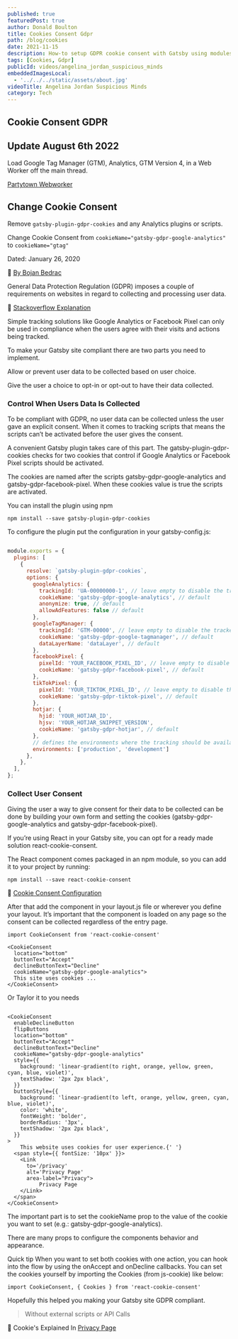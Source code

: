 ```yaml
---
published: true
featuredPost: true
author: Donald Boulton
title: Cookies Consent Gdpr
path: /blog/cookies
date: 2021-11-15
description: How-to setup GDPR cookie consent with Gatsby using modules gatsby-plugin-gdpr-cookies and cookie-consent
tags: [Cookies, Gdpr]
publicId: videos/angelina_jordan_suspicious_minds
embeddedImagesLocal:
  - '../../../static/assets/about.jpg'
videoTitle: Angelina Jordan Suspicious Minds
category: Tech
---
```


## Cookie Consent GDPR

## Update August 6th 2022

Load Google Tag Manager (GTM), Analytics, GTM Version 4, in a Web Worker off the main thread.

[Partytown Webworker](/blog/gatsby-party-town)

## Change Cookie Consent

<Section>

Remove `gatsby-plugin-gdpr-cookies` and any Analytics plugins or scripts.

Change Cookie Consent from `cookieName="gatsby-gdpr-google-analytics"` to `cookieName="gtag"`

Dated: January 26, 2020

</Section>

<Section>

🔗 [By Bojan Bedrac](https://www.improvebadcode.com/gatsby-gdpr-cookie-consent/)

General Data Protection Regulation (GDPR) imposes a couple of requirements on websites in regard to collecting and processing user data.

🔗 [Stackoverflow Explanation](https://stackoverflow.com/questions/59860068/how-set-up-a-gatsby-cookie-consent-banner-with-gatsby-plugin-gdpr-cookies/59922277#59922277)

Simple tracking solutions like Google Analytics or Facebook Pixel can only be used in compliance when the users agree with their visits and actions being tracked.

</Section>

<Section>

To make your Gatsby site compliant there are two parts you need to implement.

Allow or prevent user data to be collected based on user choice.

Give the user a choice to opt-in or opt-out to have their data collected.

</Section>

### Control When Users Data Is Collected

<Section>

To be compliant with GDPR, no user data can be collected unless the user gave an explicit consent. When it comes to tracking scripts that means the scripts can’t be activated before the user gives the consent.

A convenient Gatsby plugin takes care of this part. The gatsby-plugin-gdpr-cookies checks for two cookies that control if Google Analytics or Facebook Pixel scripts should be activated.

The cookies are named after the scripts gatsby-gdpr-google-analytics and gatsby-gdpr-facebook-pixel. When these cookies value is true the scripts are activated.

You can install the plugin using npm

</Section>

```bash:title=node
npm install --save gatsby-plugin-gdpr-cookies
```

<Section>

To configure the plugin put the configuration in your gatsby-config.js:

</Section>

```tsx:title=gatsby-config.js

module.exports = {
  plugins: [
    {
      resolve: `gatsby-plugin-gdpr-cookies`,
      options: {
        googleAnalytics: {
          trackingId: 'UA-00000000-1', // leave empty to disable the tracker
          cookieName: 'gatsby-gdpr-google-analytics', // default
          anonymize: true, // default
          allowAdFeatures: false // default
        },
        googleTagManager: {
          trackingId: 'GTM-00000', // leave empty to disable the tracker
          cookieName: 'gatsby-gdpr-google-tagmanager', // default
          dataLayerName: 'dataLayer', // default
        },
        facebookPixel: {
          pixelId: 'YOUR_FACEBOOK_PIXEL_ID', // leave empty to disable the tracker
          cookieName: 'gatsby-gdpr-facebook-pixel', // default
        },
        tikTokPixel: {
          pixelId: 'YOUR_TIKTOK_PIXEL_ID', // leave empty to disable the tracker
          cookieName: 'gatsby-gdpr-tiktok-pixel', // default
        },
        hotjar: {
          hjid: 'YOUR_HOTJAR_ID',
          hjsv: 'YOUR_HOTJAR_SNIPPET_VERSION',
          cookieName: 'gatsby-gdpr-hotjar', // default
        },
        // defines the environments where the tracking should be available - default is ["production"]
        environments: ['production', 'development']
      },
    },
  ],
};
```

### Collect User Consent

<Section>

Giving the user a way to give consent for their data to be collected can be done by building your own form and setting the cookies (gatsby-gdpr-google-analytics and gatsby-gdpr-facebook-pixel).

If you’re using React in your Gatsby site, you can opt for a ready made solution react-cookie-consent.

The React component comes packaged in an npm module, so you can add it to your project by running:

</Section>

```bash:title=node
npm install --save react-cookie-consent
```

<Section>

🔗 [Cookie Consent Configuration](https://github.com/Mastermindzh/react-cookie-consent)

After that add the component in your layout.js file or wherever you define your layout. It’s important that the component is loaded on any page so the consent can be collected regardless of the entry page.

</Section>

```tsx:title=src/components/CookieConsent.tsx {1,2-9}
import CookieConsent from 'react-cookie-consent'

<CookieConsent
  location="bottom"
  buttonText="Accept"
  declineButtonText="Decline"
  cookieName="gatsby-gdpr-google-analytics">
  This site uses cookies ...
</CookieConsent>
```

Or Taylor it to you needs

```tsx:title=src/components/CookieConsent.tsx {8-18}

<CookieConsent
  enableDeclineButton
  flipButtons
  location="bottom"
  buttonText="Accept"
  declineButtonText="Decline"
  cookieName="gatsby-gdpr-google-analytics"
  style={{
    background: 'linear-gradient(to right, orange, yellow, green, cyan, blue, violet)',
    textShadow: '2px 2px black',
  }}
  buttonStyle={{
    background: 'linear-gradient(to left, orange, yellow, green, cyan, blue, violet)',
    color: 'white',
    fontWeight: 'bolder',
    borderRadius: '3px',
    textShadow: '2px 2px black',
  }}
>
    This website uses cookies for user experience.{' '}
  <span style={{ fontSize: '10px' }}>
    <Link
      to='/privacy'
      alt='Privacy Page'
      area-label="Privacy">
          Privacy Page
    </Link>
  </span>
</CookieConsent>
```

<Section>

The important part is to set the cookieName prop to the value of the cookie you want to set (e.g.: gatsby-gdpr-google-analytics).

There are many props to configure the components behavior and appearance.

</Section>

<Callout>

Quick tip When you want to set both cookies with one action, you can hook into the flow by using the onAccept and onDecline callbacks. You can set the cookies yourself by importing the Cookies (from js-cookie) like below:

</Callout>

```tsx:title=src/components/CookieConsent.tsx
import CookieConsent, { Cookies } from 'react-cookie-consent'
```

<Section>

Hopefully this helped you making your Gatsby site GDPR compliant.

> Without external scripts or API Calls

</Section>

🔗 Cookie's Explained In [Privacy Page](http://publiuslogic.com/privacy#cookies-beacons)

<WavyHr className="mt-1 mb-1 text-wine-300" />
